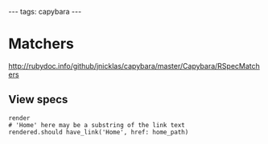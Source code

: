 ---
tags: capybara
---
= Matchers =

http://rubydoc.info/github/jnicklas/capybara/master/Capybara/RSpecMatchers

== View specs ==

<pre lang="ruby">render
# 'Home' here may be a substring of the link text
rendered.should have_link('Home', href: home_path)</pre>
